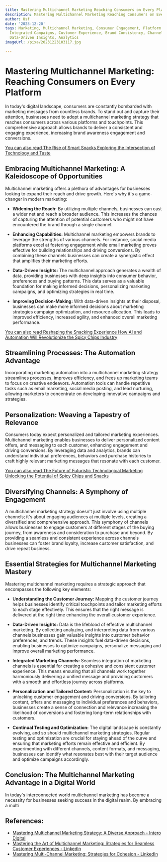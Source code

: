 ```yaml
---
title: Mastering Multichannel Marketing Reaching Consumers on Every Platform
description: Mastering Multichannel Marketing Reaching Consumers on Every Platform
author: Usf
date: '2023-12-20'
tags: Marketing, Multichannel Marketing, Consumer Engagement, Platform Optimization,
  Integrated Campaigns, Customer Experience, Brand Consistency, Channel Integration,
  Data-Driven Insights, Analytics
imageUrl: /pixa/20231223103117.jpg

---
```

# Mastering Multichannel Marketing: Reaching Consumers on Every  Platform

In today's digital landscape, consumers are constantly bombarded with marketing messages from countless brands. To stand out and capture their attention, businesses need to adopt a multichannel marketing strategy that reaches consumers across various platforms and touchpoints. This comprehensive approach allows brands to deliver a consistent and engaging experience, increasing brand awareness engagement and  conversions.

[You can also read The Rise of Smart Snacks Exploring the Intersection of Technology and  Taste](The%20Rise%20of%20Smart%20Snacks%20Exploring%20the%20Intersection%20of%20Technology%20and%20Taste)


## Embracing Multichannel Marketing: A Kaleidoscope of Opportunities

Multichannel marketing offers a  plethora of advantages for  businesses looking to expand their reach and drive growth. Here's  why it's a game-changer in modern marketing:

-  **Widening the  Reach:**  By utilizing multiple channels, businesses can cast  a wider net and reach a broader audience. This increases the chances of capturing the attention of potential  customers who might  not have encountered the brand through a single channel.

- **Enhancing Capabilities:** Multichannel marketing empowers brands to leverage the strengths  of various channels. For instance, social media  platforms excel  at  fostering engagement while email marketing proves  effective for  building relationships and driving conversions. By combining  these  channels businesses can create  a synergistic effect  that  amplifies their marketing efforts.

- **Data-Driven Insights:** The multichannel approach generates a wealth of data, providing businesses with deep insights into consumer behavior, preferences and buying  patterns. This data serves  as a valuable foundation for making informed decisions, personalizing marketing campaigns, and optimizing strategies in real time.

- **Improving Decision-Making:** With data-driven insights at their disposal, businesses can make more  informed decisions about marketing strategies campaign  optimization, and resource allocation. This leads to  improved efficiency, increased agility, and enhanced overall marketing performance.

[You can also read Reshaping the Snacking  Experience  How  AI and Automation  Will Revolutionize  the Spicy Chips  Industry](Reshaping%20the%20Snacking%20Experience%20How%20AI%20and%20Automation%20Will%20Revolutionize%20the%20Spicy%20Chips%20Industry)


## Streamlining Processes: The Automation Advantage

Incorporating  marketing automation into a multichannel marketing strategy streamlines processes, improves efficiency, and frees up marketing teams to focus on creative endeavors. Automation tools can handle repetitive tasks such as email marketing, social media posting, and lead nurturing, allowing  marketers to concentrate on developing innovative campaigns and strategies.

## Personalization: Weaving a Tapestry of Relevance

Consumers today  expect personalized and  tailored  marketing experiences. Multichannel marketing enables businesses to deliver personalized content offers, and messaging to each customer,  enhancing  engagement and driving conversions. By leveraging data and analytics, brands can understand individual preferences, behaviors and purchase histories to craft highly relevant marketing messages that resonate with each customer.

[You can also read The Future of Futuristic Technological Marketing Unlocking  the Potential of Spicy Chips and Snacks](The%20Future%20of%20Futuristic%20Technological%20Marketing%20Unlocking%20the%20Potential%20of%20Spicy%20Chips%20and%20Snacks)


## Diversifying Channels: A Symphony of  Engagement

A multichannel marketing strategy doesn't just involve using  multiple  channels;  it's about engaging audiences at multiple  levels, creating a diversified  and  comprehensive approach. This symphony of channels allows businesses to engage customers at different stages of the  buying journey, from awareness and consideration to purchase and beyond.  By providing a seamless and consistent experience across channels businesses can foster brand loyalty, increase customer satisfaction, and drive repeat business.

## Essential Strategies for Multichannel Marketing Mastery

Mastering  multichannel marketing requires a  strategic approach that  encompasses  the  following key elements:

- **Understanding the Customer Journey:** Mapping the customer journey helps businesses identify  critical touchpoints and tailor marketing  efforts to each stage effectively.  This ensures  that the right message is delivered at the  right time enhancing the  overall customer experience.

- **Data-Driven Insights:**  Data is the lifeblood of effective multichannel marketing. By collecting analyzing, and interpreting data from various channels businesses gain valuable insights into customer behavior  preferences,  and trends.  These insights fuel data-driven decisions, enabling businesses to optimize campaigns, personalize messaging and improve overall marketing performance.

- **Integrated Marketing Channels:** Seamless integration of marketing channels is essential for creating a cohesive and consistent customer  experience. This means ensuring that all channels work together harmoniously delivering a  unified message and providing customers with a smooth  and effortless journey across platforms.

- **Personalization and Tailored Content:** Personalization is the key to unlocking customer engagement and driving conversions. By tailoring content, offers and messaging to individual preferences and behaviors, businesses create a sense of connection and relevance increasing the  likelihood of conversions and fostering long-term relationships  with customers.

- **Continual Testing and Optimization:** The digital landscape is constantly evolving, and so should multichannel marketing strategies. Regular testing and optimization are crucial for staying ahead of the curve and ensuring that marketing efforts remain effective and efficient. By experimenting  with different channels, content formats, and messaging, businesses can identify what resonates best with their target audience and optimize campaigns accordingly.


## Conclusion:  The Multichannel Marketing Advantage in a Digital World

In today's interconnected world multichannel marketing has become  a  necessity for businesses seeking success  in the digital realm. By embracing a multi

## References:
- [Mastering Multichannel Marketing Strategy: A Diverse Approach - Intero Digital](https://www.interodigital.com/mastering-multichannel-marketing-strategy-a-diverse-approach/)
- [Mastering the Art of Multichannel Marketing: Strategies for Seamless Customer Experiences - LinkedIn](https://www.linkedin.com/pulse/mastering-art-multichannel-marketing-strategies-seamless-customer)
- [Mastering Multi-Channel Marketing: Strategies for Cohesion - LinkedIn](https://www.linkedin.com/pulse/mastering-multi-channel-marketing-strategies-cohesion-jason-miller?trk=article-ssr-frontend-pulse_more-articles_related-content-card)

